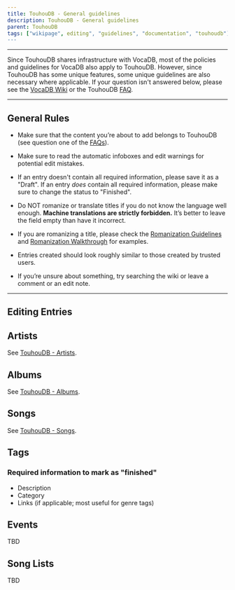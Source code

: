 ```yaml
---
title: TouhouDB - General guidelines
description: TouhouDB - General guidelines
parent: TouhouDB
tags: ["wikipage", editing", "guidelines", "documentation", "touhoudb"]
---
```


----

Since TouhouDB shares infrastructure with VocaDB, most of the policies and guidelines for VocaDB also apply to TouhouDB. However, since TouhouDB has some unique features, some unique guidelines are also necessary where applicable. If your question isn't answered below, please see the [VocaDB Wiki](https://wiki.vocadb.net/) or the TouhouDB [FAQ](https://wiki.vocadb.net/docs/touhoudb/touhoudb-editing-faq).

----

## General Rules

* Make sure that the content you’re about to add belongs to TouhouDB (see question one of the [FAQs](https://wiki.vocadb.net/docs/touhoudb/touhoudb-editing-faq)).

* Make sure to read the automatic infoboxes and edit warnings for potential edit mistakes.

* If an entry doesn't contain all required information, please save it as a "Draft". If an entry *does* contain all required information, please make sure to change the status to "Finished".

* Do NOT romanize or translate titles if you do not know the language well enough. **Machine translations are strictly forbidden.** It’s better to leave the field empty than have it incorrect.

* If you are romanizing a title, please check the [Romanization Guidelines](https://wiki.vocadb.net/docs/other-guidelines/romanization-guidelines) and [Romanization Walkthrough](https://wiki.vocadb.net/docs/other-guidelines/romanization-walkthrough) for examples.

* Entries created should look roughly similar to those created by trusted users.

* If you’re unsure about something, try searching the wiki or leave a comment or an edit note.

----

## Editing Entries

## Artists

See [TouhouDB - Artists](https://wiki.vocadb.net/docs/touhoudb/touhoudb-artists).

## Albums

See [TouhouDB - Albums](https://wiki.vocadb.net/docs/touhoudb/touhoudb-albums).

## Songs

See [TouhouDB - Songs](https://wiki.vocadb.net/docs/touhoudb/songs).

## Tags

### Required information to mark as "finished"

* Description
* Category
* Links (if applicable; most useful for genre tags)

## Events

TBD

## Song Lists

TBD
